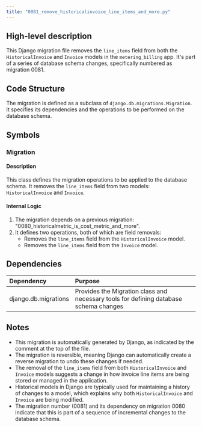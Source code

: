 ```yaml
---
title: "0081_remove_historicalinvoice_line_items_and_more.py"
---
```


## High-level description
This Django migration file removes the `line_items` field from both the `HistoricalInvoice` and `Invoice` models in the `metering_billing` app. It's part of a series of database schema changes, specifically numbered as migration 0081.

## Code Structure
The migration is defined as a subclass of `django.db.migrations.Migration`. It specifies its dependencies and the operations to be performed on the database schema.

## Symbols

### Migration
#### Description
This class defines the migration operations to be applied to the database schema. It removes the `line_items` field from two models: `HistoricalInvoice` and `Invoice`.

#### Internal Logic
1. The migration depends on a previous migration: "0080_historicalmetric_is_cost_metric_and_more".
2. It defines two operations, both of which are field removals:
   - Removes the `line_items` field from the `HistoricalInvoice` model.
   - Removes the `line_items` field from the `Invoice` model.

## Dependencies
| Dependency | Purpose |
|:-----------|:--------|
| django.db.migrations | Provides the Migration class and necessary tools for defining database schema changes |

## Notes
- This migration is automatically generated by Django, as indicated by the comment at the top of the file.
- The migration is reversible, meaning Django can automatically create a reverse migration to undo these changes if needed.
- The removal of the `line_items` field from both `HistoricalInvoice` and `Invoice` models suggests a change in how invoice line items are being stored or managed in the application.
- Historical models in Django are typically used for maintaining a history of changes to a model, which explains why both `HistoricalInvoice` and `Invoice` are being modified.
- The migration number (0081) and its dependency on migration 0080 indicate that this is part of a sequence of incremental changes to the database schema.